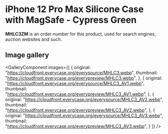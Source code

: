 
# iPhone 12 Pro Max Silicone Case with MagSafe - Cypress Green

<Callout type='info' emoji='👉🏻'>**MHLC3ZM** is an order number for this product, used for search engines, auction websites and such.</Callout>

## Image gallery

<GalleryComponent
    images={[
      {
        original: "https://cloudfront.everycase.org/everysource/MHLC3.webp",
        thumbnail: "https://cloudfront.everycase.org/everypreview/MHLC3.webp",
      },
      {
        original: "https://cloudfront.everycase.org/everysource/MHLC3_AV1.webp",
        thumbnail: "https://cloudfront.everycase.org/everypreview/MHLC3_AV1.webp",
      },
      {
        original: "https://cloudfront.everycase.org/everysource/MHLC3_AV2.webp",
        thumbnail: "https://cloudfront.everycase.org/everypreview/MHLC3_AV2.webp",
      },
      {
        original: "https://cloudfront.everycase.org/everysource/MHLC3_AV3.webp",
        thumbnail: "https://cloudfront.everycase.org/everypreview/MHLC3_AV3.webp",
      }
    ]}
  />

